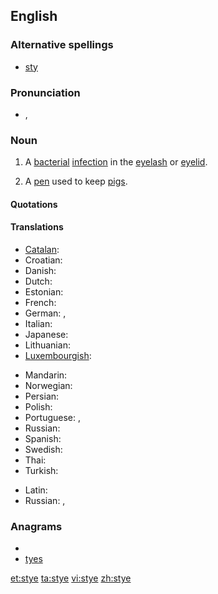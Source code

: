 ==English==
{{wikipedia}}

===Alternative spellings===
* [[sty]]

===Pronunciation===
* {{IPA|/aɪ/}}, {{SAMPA|/staI/}}
*: {{rhymes|aɪ}}

===Noun===
{{en-noun}}

# {{disease}} A [[bacterial]] [[infection]] in the [[eyelash]] or [[eyelid]].
# A [[pen]] used to keep [[pigs]].

====Quotations====
{{seeCites}}

====Translations====
{{trans-top|bacterial infection of the eyelash or eyelid}}
* [[Catalan]]: {{t|ca|urçol}}
* Croatian: {{t|hr|ječmenac}}
* Danish: {{t-|da|bygkorn}}
* Dutch: {{t-|nl|stijg}}
* Estonian: {{t|et|odraiva}}
* French: {{t+|fr|orgelet|f|tr=kɔ̃.ʒɔ̃k.ti.vit}}
* German: {{t|de|Hordeolum}},  {{t+|de|Gerstenkorn}}
* Italian: {{t-|it|orzaiolo}}
* Japanese: {{t|ja|麦粒腫}}
* Lithuanian: {{t|lt|miežis|xs=Lithuanian}}
* [[Luxembourgish]]: {{t|lb|Weeschësser|xs=Luxembourgish}}
{{trans-mid}}
* Mandarin: {{t|cmn|針眼|sc=Hani}}
* Norwegian: {{t|no|byggkorn}}
* Persian: {{t|fa|گل مژه|xs=Persian}}
* Polish: {{t-|pl|jęczmień}}
* Portuguese: {{t|pt|hordéolo}},  {{t+|pt|terçol}}
* Russian: {{t+|ru|ячмень|m|tr=jačm'én'}}
* Spanish: {{t|es|orzuelo}}
* Swedish: {{t|sv|vagel}}
* Thai: {{t|th|ตากุ้งยิง}}
* Turkish: {{t|tr|arpacık}}
{{trans-bottom}}

{{trans-top|pen used to keep pigs}}
* Latin: {{t|la|hara|f}}
* Russian: {{t+|ru|свинарник|m|tr=svinárnik}}, {{t|ru|хлев|m|tr=χl'ev}}
{{trans-mid}}
{{trans-bottom}}

===Anagrams===
* {{alphagram|esty}}
* [[tyes#English|tyes]]

[[et:stye]]
[[ta:stye]]
[[vi:stye]]
[[zh:stye]]